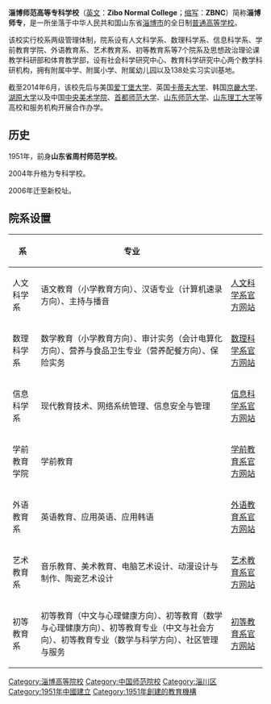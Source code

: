{{unreferenced|time=2015-05-05T09:11:23+00:00}}
{{NoteTA|G1=地名}}
{{Infobox University
| Name                = <big>淄博师范高等专科学校</big>
| image               = 
| EnglishName         = Zibo Normal College
| SealInfo            =
| Motto               = '''立德树人'''
| Established         = 1951年
| Anniversary         = 
| Type                = 公立大学
| President           = [[王久亮|王久亮]]
| head_label          = 党委书记
| head                = [[王维华|王维华]]
| Affiliations        = {{CHN}}[[山东省教育厅|山东省教育厅]]
| Location            = {{CHN}}[[山东省|山东省]][[淄博市|淄博市]][[淄川区|淄川区]]唐骏欧铃路99号
| Campus              = 市区
| Area                = 1280亩
| 建筑面积            = 21.3万平方米
| Department          =
| Faculty             = 503
| Professor           = 
| Associate Professor =
| Assistant Professor =
| Lecturer            =
| Student             = 7608
| Undergraduate       = 
| Postgraduate        = 
| Website             = http://www.zbnc.edu.cn/
| zip                 = 255000
}}

{{Portal|大學|Education - Grad Hat.svg}}

'''淄博师范高等专科学校'''（[[英文|英文]]：'''Zibo Normal College'''；[[缩写|缩写]]：'''ZBNC'''）简称'''淄博师专'''，是一所坐落于中华人民共和国山东省[[淄博市|淄博市]]的全日制[[普通高等学校|普通高等学校]]。

该校实行校系两级管理体制，院系设有人文科学系、数理科学系、信息科学系、学前教育学院、外语教育系、艺术教育系、初等教育系等7个院系及思想政治理论课教学科研部和体育教学部，设有社会科学研究中心、教育科学研究中心两个教学科研机构，拥有附属中学、附属小学、附属幼儿园以及138处实习实训基地。

截至2014年6月，该校先后与美国[[爱丁堡大学|爱丁堡大学]]、英国[[卡蒂夫大学|卡蒂夫大学]]、韩国[[京畿大学|京畿大学]]、[[湖原大学|湖原大学]]以及中国[[中央美术学院|中央美术学院]]、[[首都师范大学|首都师范大学]]、[[山东师范大学|山东师范大学]]、[[山东理工大学|山东理工大学]]等高校和服务机构开展合作办学。

==历史==
1951年，前身'''山东省周村师范学校'''。

2004年升格为专科学校。

2006年迁至新校址。

==院系设置==
{| class="wikitable sortable"
|-
! 系 !! 专业 !!
|-
| 人文科学系 || 语文教育（小学教育方向）、汉语专业（计算机速录方向）、主持与播音 || [http://shs.zbnc.edu.cn/ 人文科学系官方网站] {{Wayback|url=http://shs.zbnc.edu.cn/ |date=20180323104128 }}
|-
| 数理科学系 || 数学教育（小学教育方向）、审计实务（会计电算化方向）、营养与食品卫生专业（营养配餐方向）、保险实务 || [http://imps.zbnc.edu.cn/ 数理科学系官方网站] {{Wayback|url=http://imps.zbnc.edu.cn/ |date=20180617065848 }}
|-
| 信息科学系 || 现代教育技术、网络系统管理、信息安全与管理 || [http://iis.zbnc.edu.cn/ 信息科学系官方网站] {{Wayback|url=http://iis.zbnc.edu.cn/ |date=20180617092912 }}
|-
| 学前教育学院 || 学前教育 || [http://pes.zbnc.edu.cn/ 学前教育系官方网站] {{Wayback|url=http://pes.zbnc.edu.cn/ |date=20180617065906 }}
|-
| 外语教育系 || 英语教育、应用英语、应用韩语 || [http://ifl.zbnc.edu.cn/ 外语教育系官方网站] {{Wayback|url=http://ifl.zbnc.edu.cn/ |date=20180617065905 }}
|-
| 艺术教育系 || 音乐教育、美术教育、电脑艺术设计、动漫设计与制作、陶瓷艺术设计 || [http://art.zbnc.edu.cn/ 艺术教育系官方网站] {{Wayback|url=http://art.zbnc.edu.cn/ |date=20180617065834 }}
|-
| 初等教育系 || 初等教育（中文与心理健康方向）、初等教育（数学与心理健康方向）、初等教育专业（中文与社会方向）、初等教育专业（数学与科学方向）、社区管理与服务 || [http://iee.zbnc.edu.cn/ 初等教育系官方网站] {{Wayback|url=http://iee.zbnc.edu.cn/ |date=20180617092925 }}
|}

{{山东高等院校|nocat}}

[[Category:淄博高等院校|Category:淄博高等院校]]
[[Category:中国师范院校|Category:中国师范院校]]
[[Category:淄川区|Category:淄川区]]
[[Category:1951年中國建立|Category:1951年中國建立]]
[[Category:1951年創建的教育機構|Category:1951年創建的教育機構]]